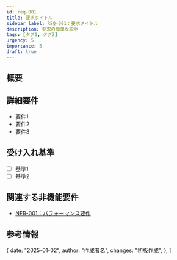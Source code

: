 ```yaml
---
id: req-001
title: 要求タイトル
sidebar_label: REQ-001：要求タイトル
description: 要求の簡単な説明
tags: [タグ1, タグ2]
urgency: 5
importance: 5
draft: true
---
```


<TagList tags={frontMatter.tags} />

<!-- <div style={{ marginBottom: "1rem" }}>
  {frontMatter.tags.map((tag) => (
    <Tag key={tag} name={tag} />
  ))}
</div> -->

## 概要
<!-- 1-2文で要求の概要を記述 -->

## 詳細要件
<!-- 箇条書きで具体的な要件を記述 -->
- 要件1
- 要件2
- 要件3

## 受け入れ基準
<!-- この要求が満たされたと判断できる基準を記述 -->
- [ ] 基準1
- [ ] 基準2

## 関連する非機能要件
<!-- 関連するNFRへのリンク -->
- [NFR-001：パフォーマンス要件](../non-functional/nfr-001.mdx)

## 参考情報
<!-- 追加の情報、図表、リンクなど -->

  {
    date: "2025-01-02",
    author: "作成者名",
    changes: "初版作成",
  },
]

<ChangeHistoryComponent changes={changes} />
